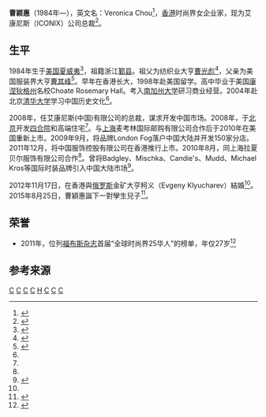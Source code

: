 '''曹颖惠'''（1984年—），英文名：Veronica Chou<ref>{{cite web |url=http://orientaldaily.on.cc/cnt/entertainment/20121118/00282_070.html |title=曹穎惠 中俄合璧坐馬車嫁金礦 |publisher=東方日報 |date=2012年11月18日 (日) |accessdate=2015年6月26日 |archive-date=2015年10月12日 |archive-url=https://web.archive.org/web/20151012221018/http://orientaldaily.on.cc/cnt/entertainment/20121118/00282_070.html |dead-url=no }}</ref>，[[香港|香港]]时尚界女企业家，现为艾康尼斯（ICONIX）公司总裁<ref name="Chou">{{cite web |url=http://www.hsmrt.com/caoyinghui/column/492/ |title=企业家简介：曹颖惠 |publisher=华商名人堂 |accessdate=2015-06-26 |archive-date=2016-03-06 |archive-url=https://web.archive.org/web/20160306114521/http://www.hsmrt.com/caoyinghui/column/492/ |dead-url=no }}</ref>。

==生平==

1984年生于[[美国|美国]][[夏威夷|夏威夷]]<ref name="FT Chou">{{cite web |url=http://www.ft.com/cms/s/2/4a6483ea-b66f-11e3-b230-00144feabdc0.html#slide0 |title=Heiress Veronica Chou on her Beijing ‘courtyard house in the sky’ |publisher=FT |date=April 4, 2014 12:40 pm |accessdate=2015-06-26 |archive-date=2015-06-28 |archive-url=https://web.archive.org/web/20150628203408/http://www.ft.com/cms/s/2/4a6483ea-b66f-11e3-b230-00144feabdc0.html#slide0 |dead-url=no }}</ref>，祖籍浙江[[鄞县|鄞县]]。祖父为纺织业大亨[[曹光彪|曹光彪]]<ref name="Chou wedding">{{cite web |url=http://ent.sina.com.cn/s/h/2012-11-19/15053791130.shtml |title=曹光彪孙女曹颖惠办亿元堡垒婚礼(图) |publisher=新浪 |date=2012年11月19日 |accessdate=2015-06-26 |archive-date=2012-11-30 |archive-url=https://web.archive.org/web/20121130174156/http://ent.sina.com.cn/s/h/2012-11-19/15053791130.shtml |dead-url=no }}</ref>，父亲为美国服装界大亨[[曹其峰|曹其峰]]<ref>{{cite web |url=http://www.harpersbazaar.com/culture/features/a10406/veronica-chou-0415/ |title=Daughter of a Dynasty: Meet Veronica Chou |publisher=Harper's Bazaar |date=Mar 27, 2015 @ 2:00 PM |accessdate=2015-06-26 |archive-date=2015-07-02 |archive-url=https://web.archive.org/web/20150702210805/http://www.harpersbazaar.com/culture/features/a10406/veronica-chou-0415/ |dead-url=no }}</ref>。早年在香港长大，1998年赴美国留学。高中毕业于美国[[康涅狄格州|康涅狄格州]]名校Choate Rosemary Hall。考入[[南加州大学|南加州大学]]研习商业经营。2004年赴北京[[清华大学|清华大学]]学习中国历史文化<ref name="Chou"/>。

2008年，任艾康尼斯(中国)有限公司的总裁，谋求开发中国市场。2008年，于[[北京|北京]]开发[[四合院|四合院]]和高端住宅<ref name="FT Chou"/>。与[[上海|上海]]麦考林国际邮购有限公司合作后于2010年在美国重新上市。2009年9月，将品牌London Fog落户中国大陆并开发150家分店。2011年12月，将中国服饰控股有限公司在香港推行上市。2010年8月，同上海拉夏贝尔服饰有限公司合作<ref name="Chou"/>。曾将Badgley、Mischka、Candie's、Mudd、Michael Kros等国际时装品牌引入中国大陆市场<ref>{{cite web|url=http://www.shangliutatler.com/300list/Veronica%20Chou|title=曹颖惠|publisher=《尚流TATLER》|author=The 300 List · 300名人榜|deadurl=yes|archiveurl=https://web.archive.org/web/20150504174311/http://www.shangliutatler.com/300list/Veronica%20Chou|archivedate=2015-05-04}}</ref>。

2012年11月17日，在香港與[[俄罗斯|俄罗斯]]金矿大亨柯义（Evgeny Klyucharev）結婚<ref name="Chou wedding"/>。2015年8月25日，曹穎惠誕下一對孿生兒子<ref>{{cite web|url=http://hk.apple.nextmedia.com/enews/realtime/20150827/54137321|title=【名人生B潮】港龍創辦人孫女曹穎惠誕中俄混血孖仔|publisher=香港蘋果日報|author=娛樂平台|accessdate=2015-08-28|archive-date=2015-08-28|archive-url=https://web.archive.org/web/20150828131721/http://hk.apple.nextmedia.com/enews/realtime/20150827/54137321|dead-url=no}}</ref>。


==荣誉==
* 2011年，位列[[福布斯杂志|福布斯杂志]]首届“全球时尚界25华人”的榜单，年仅27岁<ref>{{cite web |url=http://www.forbes.com/pictures/edek45eehm/veronica-chou-27/ |title=Veronica Chou, 27 - In Photos: Asia's Most Powerful |publisher=Forbes |accessdate=2015-06-26 |archive-date=2015-07-22 |archive-url=https://web.archive.org/web/20150722030011/http://www.forbes.com/pictures/edek45eehm/veronica-chou-27/ |dead-url=no }}</ref>

==参考来源==
{{reflist|2}}

[[Category:鄞县人|C]]
[[Category:宁波商帮|C]]
[[Category:香港宁波人|C]]
[[Category:香港商人|C]]
[[Category:曹光彪家族|H]]
[[Category:南加州大学校友|C]]
[[Category:宁波裔美国人|C]]
[[Category:清华大学校友|C]]